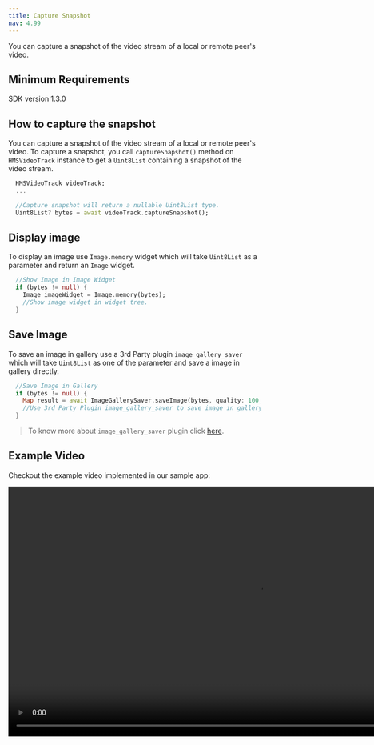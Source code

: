 ```yaml
---
title: Capture Snapshot
nav: 4.99
---
```


You can capture a snapshot of the video stream of a local or remote peer's video.

## Minimum Requirements
SDK version 1.3.0

## How to capture the snapshot

You can capture a snapshot of the video stream of a local or remote peer's video. To capture a snapshot, you call `captureSnapshot()` method on `HMSVideoTrack` instance to get a `Uint8List` containing a snapshot of the video stream.

```dart
  HMSVideoTrack videoTrack;
  ...

  //Capture snapshot will return a nullable Uint8List type.
  Uint8List? bytes = await videoTrack.captureSnapshot();
```
## Display image

To display an image use `Image.memory` widget which will take `Uint8List` as a parameter and return an `Image` widget.

```dart
  //Show Image in Image Widget
  if (bytes != null) {
    Image imageWidget = Image.memory(bytes);
    //Show image widget in widget tree.
  }
```

## Save Image

To save an image in gallery use a 3rd Party plugin `image_gallery_saver` which will take `Uint8List` as one of the parameter and save a image in gallery directly.

```dart
  //Save Image in Gallery
  if (bytes != null) {
    Map result = await ImageGallerySaver.saveImage(bytes, quality: 100, name: "imageName");
    //Use 3rd Party Plugin image_gallery_saver to save image in gallery.
  }
```

> To know more about `image_gallery_saver` plugin click [here](https://pub.dev/packages/image_gallery_saver).

## Example Video

Checkout the example video implemented in our sample app:

<video controls height = "500">
  <source src="https://user-images.githubusercontent.com/45732601/214611263-92e5a74f-be71-4d78-84d1-3acf9299b953.mp4" type="video/mp4" />
  Your browser does not support the video tag.
</video>




